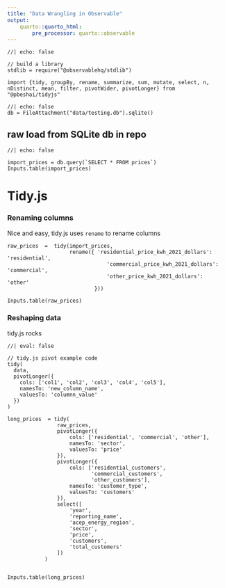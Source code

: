 ```yaml
---
title: "Data Wrangling in Observable"
output: 
    quarto::quarto_html:
        pre_processor: quarto::observable
---
```


```ojs
//| echo: false

// build a library
stdlib = require("@observablehq/stdlib")

import {tidy, groupBy, rename, summarize, sum, mutate, select, n, nDistinct, mean, filter, pivotWider, pivotLonger} from "@pbeshai/tidyjs"

```


```ojs
//| echo: false
db = FileAttachment("data/testing.db").sqlite()

```

## raw load from SQLite db in repo
```ojs
//| echo: false

import_prices = db.query(`SELECT * FROM prices`)
Inputs.table(import_prices)

```

# Tidy.js
### Renaming columns
Nice and easy, tidy.js uses `rename` to rename columns  
```ojs
raw_prices  =  tidy(import_prices,
                    rename({ 'residential_price_kwh_2021_dollars': 'residential',
                                'commercial_price_kwh_2021_dollars': 'commercial',
                                'other_price_kwh_2021_dollars': 'other'
                            }))

Inputs.table(raw_prices)
```

### Reshaping data
tidy.js rocks
```ojs
//| eval: false  

// tidy.js pivot example code
tidy(
  data,
  pivotLonger({
    cols: ['col1', 'col2', 'col3', 'col4', 'col5'],
    namesTo: 'new_column_name',
    valuesTo: 'columnn_value'
  })
)

```

```ojs

long_prices  = tidy(
                raw_prices,
                pivotLonger({
                    cols: ['residential', 'commercial', 'other'],
                    namesTo: 'sector',
                    valuesTo: 'price'
                }),
                pivotLonger({
                    cols: ['residential_customers', 
                           'commercial_customers', 
                           'other_customers'],
                    namesTo: 'customer_type',
                    valuesTo: 'customers'
                }),
                select([
                    'year',
                    'reporting_name',
                    'acep_energy_region',
                    'sector',
                    'price',
                    'customers',
                    'total_customers'
                ])
            )


Inputs.table(long_prices)

```




